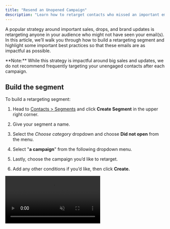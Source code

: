 ```yaml
---
title: "Resend an Unopened Campaign"
description: "Learn how to retarget contacts who missed an important email."
---
```


A popular strategy around important sales, drops, and brand updates is retargeting anyone in your audience who might not have seen your email(s). In this article, we’ll walk you through how to build a retargeting segment and highlight some important best practices so that these emails are as impactful as possible.

<Warning>
  **Note:** While this strategy is impactful around big sales and updates, we do not recommend frequently targeting your unengaged contacts after each campaign.
</Warning>

## Build the segment

To build a retargeting segment:

1. Head to [Contacts > Segments](https://dashboard.privy.com/segments) and click **Create Segment** in the upper right corner.

2. Give your segment a name.

3. Select the *Choose category* dropdown and choose **Did not open** from the menu.

4. Select "**a campaign**" from the following dropdown menu.

5. Lastly, choose the campaign you’d like to retarget.

6. Add any other conditions if you’d like, then click **Create.**

<video autoPlay muted loop playsInline className="create-retarget-segment" src="/images/strategy-guides/retarget-create-segment.mp4" />

Your email’s **name** will appear in the dropdown menus, not its subject line. If you need, you can update a past sent campaign’s name by navigating to Campaigns, selecting the desired email, and editing the name in the upper left:

<img height="200" src="/images/strategy-guides/retarget-update-email-name.png" />

## Create and segment the email

You can duplicate your campaign by heading to **Campaigns** and clicking the menu to the right of your desired email, then selecting **Duplicate.**

You can also click New email and start from a brand new template, if you’d like!

Before sending or scheduling your email, make sure you’ve edited the **To** section of your campaign and selected your new retargeting segment:

<video autoPlay muted loop playsInline className="create-retarget-email" src="/images/strategy-guides/retarget-segment-email.mp4" />

## Best Practices

In order for your email to have the strongest impact possible, we recommend the following best practices:

### Subject Line

Change your subject line! If someone wasn’t enticed enough to open your email with your last subject line, that’s your sign to try something new when retargeting. Here’s some ideas:

* “In case you missed it:”

* “You’re going to want to see this”

* “Don’t sleep on these deals”

* Have you seen our newest product yet?

* Here today, gone tomorrow

* The [product] that everyone’s talking about

### Content

While it’s perfectly okay to send the same email twice (since we know they didn’t open the first one), it might be worth checking if any copy or images need to be tweaked. You want your content to align with your subject line, and any promotion you’re running.

For example, if your sale is ending in less than 24 hours, then make sure that’s clear in the body of your email! If you launched a new product and it’s already low in stock, then make sure you communicate that in the email content.

### Timing

The timing of your re-targeting email can differ depending on the occasion, but generally businesses will see the best results when a re-targeting campaign is sent 2-3 days after the initial email is sent. You should avoid sending a re-targeting campaign within 24 hours of the initial email, and wait no longer than a week.

<Tip>
  It’s also important to take the day of the week into account — if you send the initial email on a Thursday or Friday, it’s probably best to wait until the following Monday or Tuesday to re-target non-openers.
</Tip>

Hopefully this strategy will help you capture as much attention and orders as possible during your next sale or update!